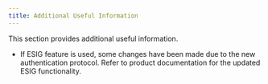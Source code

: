 ```yaml
---
title: Additional Useful Information
---           
```


This section provides additional useful information.

- If ESIG feature is used, some changes have been made due to the new authentication protocol. Refer to product documentation for the updated ESIG functionality.